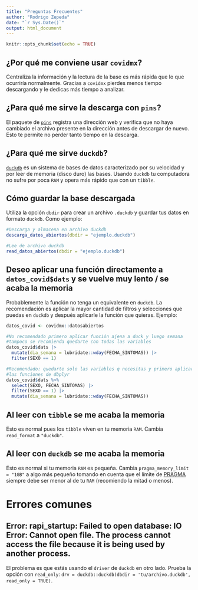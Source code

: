 ```yaml
---
title: "Preguntas Frecuentes"
author: "Rodrigo Zepeda"
date: "`r Sys.Date()`"
output: html_document
---
```


```r
knitr::opts_chunk$set(echo = TRUE)
```

## ¿Por qué me conviene usar `covidmx`?

Centraliza la información y la lectura de la base es más rápida que lo que ocurriría normalmente. Gracias a `covidmx` pierdes menos tiempo descargando y le dedicas más tiempo a analizar. 

## ¿Para qué me sirve la descarga con `pins`?

El paquete de [`pins`](https://pins.rstudio.com/) registra una dirección web y verifica que no haya
cambiado el archivo presente en la dirección antes de descargar de nuevo. Esto te permite 
no perder tanto tiempo en la descarga.

## ¿Para qué me sirve `duckdb`?

[`duckdb`](https://duckdb.org/docs/guides/index) es un sistema de bases de datos caracterizado por su velocidad y por leer de memoria
(disco duro) las bases. Usando `duckdb` tu computadora no sufre por poca `RAM` y opera más rápido que con un `tibble`. 

## Cómo guardar la base descargada

Utiliza la opción `dbdir` para crear un archivo `.duckdb` y guardar tus datos en formato `duckdb`. Como
ejemplo:

```r
#Descarga y almacena en archivo duckdb
descarga_datos_abiertos(dbdir = "ejemplo.duckdb") 

#Lee de archivo duckdb
read_datos_abiertos(dbdir = "ejemplo.duckdb")
```


## Deseo aplicar una función directamente a `datos_covid$dats` y se vuelve muy lento / se acaba la memoria

Probablemente la función no tenga un equivalente en `duckdb`. La recomendación es aplicar la mayor
cantidad de filtros y selecciones que puedas en `duckdb` y después aplicarle la función que quieras. Ejemplo:

```r
datos_covid <- covidmx::datosabiertos

#No recomendado primero aplicar función ajena a duck y luego semana
#tampoco se recomienda quedarte con todas las variables
datos_covid$dats |>
  mutate(dia_semana = lubridate::wday(FECHA_SINTOMAS)) |>
  filter(SEXO == 1) 

#Recomendado: quedarte solo las variables q necesitas y primero aplicar
#las funciones de dbplyr
datos_covid$dats %>%
  select(SEXO, FECHA_SINTOMAS) |>
  filter(SEXO == 1) |>
  mutate(dia_semana = lubridate::wday(FECHA_SINTOMAS)) 
```

## Al leer con `tibble` se me acaba la memoria

Esto es normal pues los `tibble` viven en tu memoria `RAM`. Cambia `read_format` a `"duckdb"`. 

## Al leer con `duckdb` se me acaba la memoria

Esto es normal si tu memoria `RAM` es pequeña. Cambia `pragma_memory_limit = "1GB"` a algo más pequeño
tomando en cuenta que el límite de [PRAGMA](https://duckdb.org/docs/sql/pragmas) siempre debe ser menor al de tu `RAM` (recomiendo la mitad o menos). 

# Errores comunes

## Error: rapi_startup: Failed to open database: IO Error: Cannot open file. The process cannot access the file because it is being used by another process.

El problema es que estás usando el `driver` de `duckdb` en otro lado. Prueba la opción con `read_only`:
`drv = duckdb::duckdb(dbdir = 'tu/archivo.duckdb', read_only = TRUE)`.

